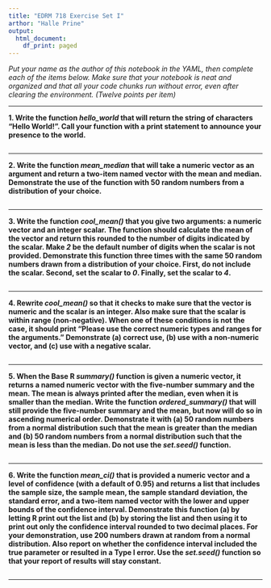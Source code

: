 ```yaml
---
title: "EDRM 718 Exercise Set I"
arthor: "Halle Prine"
output:
  html_document:
    df_print: paged
---
```


*Put your name as the author of this notebook in the YAML, then complete each of the items below. Make sure that your notebook is neat and organized and that all your code chunks run without error, even after clearing the environment. (Twelve points per item)*

***

**1. Write the function *hello_world* that will return the string of characters "Hello World!". Call your function with a print statement to announce your presence to the world.**

```r


```


***

**2. Write the function *mean_median* that will take a numeric vector as an argument and return a two-item named vector with the mean and median. Demonstrate the use of the function with 50 random numbers from a distribution of your choice.**

```r


```

***

**3. Write the function *cool_mean()* that you give two arguments: a numeric vector and an integer scalar. The function should calculate the mean of the vector and return this rounded to the number of digits indicated by the scalar. Make *2* be the default number of digits when the scalar is not provided. Demonstrate this function three times with the same 50 random numbers drawn from a distribution of your choice. First, do not include the scalar. Second, set the scalar to *0*. Finally, set the scalar to *4*.**

```r


```

***

**4. Rewrite *cool_mean()* so that it checks to make sure that the vector is numeric and the scalar is an integer. Also make sure that the scalar is within range (non-negative). When one of these conditions is not the case, it should print "Please use the correct numeric types and ranges for the arguments." Demonstrate (a) correct use, (b) use with a non-numeric vector, and (c) use with a negative scalar.**

```r


```

***

**5. When the Base R *summary()* function is given a numeric vector, it returns a named numeric vector with the five-number summary and the mean. The mean is always printed after the median, even when it is smaller than the median. Write the function *ordered_summary()* that will still provide the five-number summary and the mean, but now will do so in ascending numerical order. Demonstrate it with (a) 50 random numbers from a normal distribution such that the mean is greater than the median and (b) 50 random numbers from a normal distribution such that the mean is less than the median. Do not use the *set.seed()* function.**

```r


```

***

**6. Write the function *mean_ci()* that is provided a numeric vector and a level of confidence (with a default of 0.95) and returns a list that includes the sample size, the sample mean, the sample standard deviation, the standard error, and a two-item named vector with the lower and upper bounds of the confidence interval. Demonstrate this function (a) by letting R print out the list and (b) by storing the list and then using it to print out only the confidence interval rounded to two decimal places. For your demonstration, use 200 numbers drawn at random from a normal distribution. Also report on whether the confidence interval included the true parameter or resulted in a Type I error. Use the *set.seed()* function so that your report of results will stay constant.**

```r


```

***
